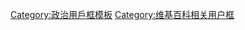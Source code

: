 {{Userbox-2
| border-c = #A9A9A9
| border-s = 1
| id1-c     = red
| id1-s     = 14
| id1-fc    = yellow
| id1       = 政變有理
| info-c   = deepgrey
| info-s   = 9
| info-fc  = black
| info     = 此用戶支持'''[[2021年緬甸政變|政變]]'''，並且支持'''[[敏昂來|國家管理委員會主席敏昂來大将]]'''。
|id2=力挺軍方
|id2-c=Red
|id2-fc=Yellow
|id2-s=14
}}<includeonly>[[Category:支持緬甸政變的維基人|{{PAGENAME}}]]</includeonly>
<noinclude>
[[Category:政治用戶框模板]]
[[Category:维基百科相关用户框]]
</noinclude>